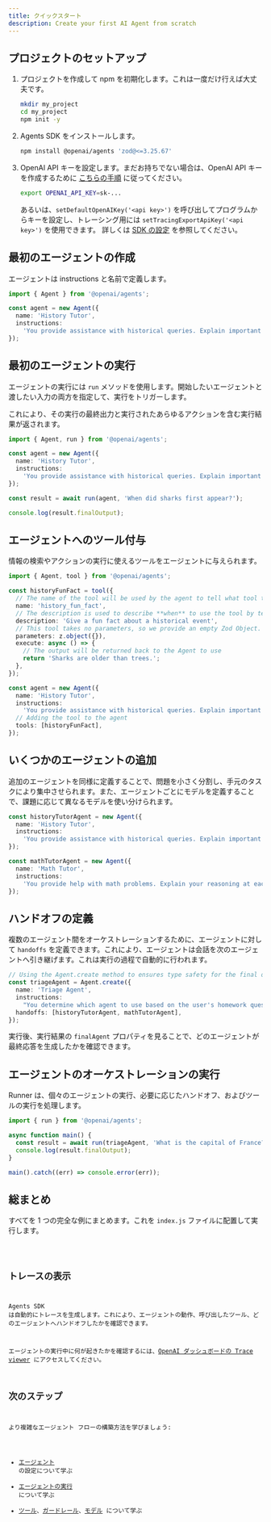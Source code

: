 ```yaml
---
title: クイックスタート
description: Create your first AI Agent from scratch
---
```



## プロジェクトのセットアップ

<Steps>

1. プロジェクトを作成して npm を初期化します。これは一度だけ行えば大丈夫です。

   ```bash
   mkdir my_project
   cd my_project
   npm init -y
   ```

2. Agents SDK をインストールします。

   ```bash
   npm install @openai/agents 'zod@<=3.25.67'
   ```

3. OpenAI API キーを設定します。まだお持ちでない場合は、OpenAI API キーを作成するために [こちらの手順](https://platform.openai.com/docs/quickstart#create-and-export-an-api-key) に従ってください。

   ```bash
   export OPENAI_API_KEY=sk-...
   ```

   あるいは、`setDefaultOpenAIKey('<api key>')` を呼び出してプログラムからキーを設定し、トレーシング用には `setTracingExportApiKey('<api key>')` を使用できます。
   詳しくは [SDK の設定](/openai-agents-js/ja/guides/config) を参照してください。

</Steps>

## 最初のエージェントの作成

エージェントは instructions と名前で定義します。

```typescript
import { Agent } from '@openai/agents';

const agent = new Agent({
  name: 'History Tutor',
  instructions:
    'You provide assistance with historical queries. Explain important events and context clearly.',
});
```

## 最初のエージェントの実行

エージェントの実行には `run` メソッドを使用します。開始したいエージェントと渡したい入力の両方を指定して、実行をトリガーします。

これにより、その実行の最終出力と実行されたあらゆるアクションを含む実行結果が返されます。

```typescript
import { Agent, run } from '@openai/agents';

const agent = new Agent({
  name: 'History Tutor',
  instructions:
    'You provide assistance with historical queries. Explain important events and context clearly.',
});

const result = await run(agent, 'When did sharks first appear?');

console.log(result.finalOutput);
```

## エージェントへのツール付与

情報の検索やアクションの実行に使えるツールをエージェントに与えられます。

```typescript
import { Agent, tool } from '@openai/agents';

const historyFunFact = tool({
  // The name of the tool will be used by the agent to tell what tool to use.
  name: 'history_fun_fact',
  // The description is used to describe **when** to use the tool by telling it **what** it does.
  description: 'Give a fun fact about a historical event',
  // This tool takes no parameters, so we provide an empty Zod Object.
  parameters: z.object({}),
  execute: async () => {
    // The output will be returned back to the Agent to use
    return 'Sharks are older than trees.';
  },
});

const agent = new Agent({
  name: 'History Tutor',
  instructions:
    'You provide assistance with historical queries. Explain important events and context clearly.',
  // Adding the tool to the agent
  tools: [historyFunFact],
});
```

## いくつかのエージェントの追加

追加のエージェントを同様に定義することで、問題を小さく分割し、手元のタスクにより集中させられます。また、エージェントごとにモデルを定義することで、課題に応じて異なるモデルを使い分けられます。

```typescript
const historyTutorAgent = new Agent({
  name: 'History Tutor',
  instructions:
    'You provide assistance with historical queries. Explain important events and context clearly.',
});

const mathTutorAgent = new Agent({
  name: 'Math Tutor',
  instructions:
    'You provide help with math problems. Explain your reasoning at each step and include examples',
});
```

## ハンドオフの定義

複数のエージェント間をオーケストレーションするために、エージェントに対して `handoffs` を定義できます。これにより、エージェントは会話を次のエージェントへ引き継げます。これは実行の過程で自動的に行われます。

```typescript
// Using the Agent.create method to ensures type safety for the final output
const triageAgent = Agent.create({
  name: 'Triage Agent',
  instructions:
    "You determine which agent to use based on the user's homework question",
  handoffs: [historyTutorAgent, mathTutorAgent],
});
```

実行後、実行結果の `finalAgent` プロパティを見ることで、どのエージェントが最終応答を生成したかを確認できます。

## エージェントのオーケストレーションの実行

Runner は、個々のエージェントの実行、必要に応じたハンドオフ、およびツールの実行を処理します。

```typescript
import { run } from '@openai/agents';

async function main() {
  const result = await run(triageAgent, 'What is the capital of France?');
  console.log(result.finalOutput);
}

main().catch((err) => console.error(err));
```

## 総まとめ

すべてを 1 つの完全な例にまとめます。これを `index.js` ファイルに配置して実行します。

<Code lang="typescript" code={quickstartExample} title="クイックスタート" />

## トレースの表示

Agents SDK は自動的にトレースを生成します。これにより、エージェントの動作、呼び出したツール、どのエージェントへハンドオフしたかを確認できます。

エージェントの実行中に何が起きたかを確認するには、[OpenAI ダッシュボードの Trace viewer](https://platform.openai.com/traces) にアクセスしてください。

## 次のステップ

より複雑なエージェント フローの構築方法を学びましょう:

- [エージェント](/openai-agents-js/ja/guides/agents) の設定について学ぶ
- [エージェントの実行](/openai-agents-js/ja/guides/running-agents) について学ぶ
- [ツール](/openai-agents-js/ja/guides/tools)、[ガードレール](/openai-agents-js/ja/guides/guardrails)、[モデル](/openai-agents-js/ja/guides/models) について学ぶ

